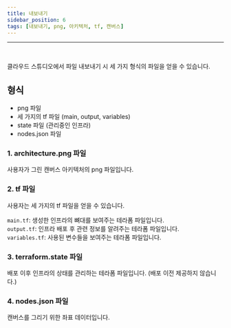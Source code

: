 ```yaml
---
title: 내보내기
sidebar_position: 6
tags: [내보내기, png, 아키텍처, tf, 캔버스]
---
```



<hr />
<br />

클라우드 스튜디오에서 파일 내보내기 시 세 가지 형식의 파일을 얻을 수 있습니다.

## 형식

-   png 파일
-   세 가지의 tf 파일 (main, output, variables)
-   state 파일 (관리중인 인프라)
-   nodes.json 파일

### 1. architecture.png 파일

사용자가 그린 캔버스 아키텍처의 png 파일입니다.

### 2. tf 파일

사용자는 세 가지의 tf 파일을 얻을 수 있습니다.

`main.tf`: 생성한 인프라의 뼈대를 보여주는 테라폼 파일입니다.  
`output.tf`: 인프라 배포 후 관련 정보를 알려주는 테라폼 파일입니다.  
`variables.tf`: 사용된 변수들을 보여주는 테라폼 파일입니다.

### 3. terraform.state 파일

배포 이후 인프라의 상태를 관리하는 테라폼 파일입니다. (배포 이전 제공하지 않습니다.)

### 4. nodes.json 파일

캔버스를 그리기 위한 좌표 데이터입니다.
